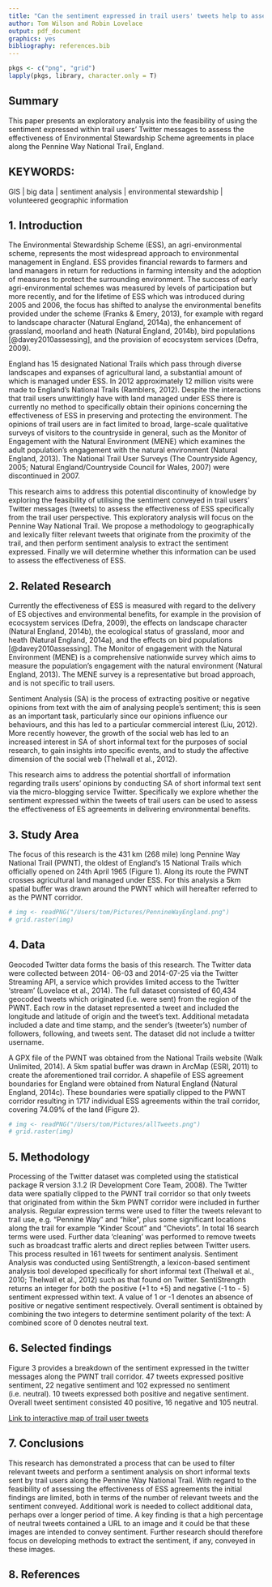 ```yaml
---
title: "Can the sentiment expressed in trail users' tweets help to assess the effectiveness of Environmental Stewardship Agreements? An exploratory analysis of the Pennine Way National Trail, England"
author: Tom Wilson and Robin Lovelace
output: pdf_document
graphics: yes
bibliography: references.bib
---
```


```r
pkgs <- c("png", "grid")
lapply(pkgs, library, character.only = T)
```


## Summary
This paper presents an exploratory analysis into the feasibility of using the sentiment expressed within trail users' Twitter messages to assess the effectiveness of Environmental Stewardship Scheme agreements in place along the Pennine Way National Trail, England.

## KEYWORDS:
GIS  |  big data  |  sentiment analysis  |  environmental stewardship  |  volunteered geographic information

## 1. Introduction

The Environmental Stewardship Scheme (ESS), an agri-environmental scheme, represents the most widespread approach to environmental management in England. ESS provides financial rewards to farmers and land managers in return for reductions in farming intensity and the adoption of measures to protect the surrounding environment. The success of early agri-environmental schemes was measured by levels of participation but more recently, and for the lifetime of ESS which was introduced during 2005 and 2006, the focus has shifted to analyse the environmental benefits provided under the scheme (Franks & Emery, 2013), for example with regard to landscape character (Natural England, 2014a), the enhancement of grassland, moorland and heath (Natural England, 2014b), bird populations [@davey2010assessing], and the provision of ecocsystem services (Defra, 2009).

England has 15 designated National Trails which pass through diverse landscapes and expanses of agricultural land, a substantial amount of which is managed under ESS. In 2012 approximately 12 million visits were made to England’s National Trails (Ramblers, 2012). Despite the interactions that trail users unwittingly have with land managed under ESS there is currently no method to specifically obtain their opinions concerning the effectiveness of ESS in preserving and protecting the environment. The opinions of trail users are in fact limited to broad, large-scale qualitative surveys of visitors to the countryside in general, such as the Monitor of Engagement with the Natural Environment (MENE) which examines the adult population’s engagement with the natural environment (Natural England, 2013). The National Trail User Surveys (The Countryside Agency, 2005; Natural England/Countryside Council for Wales, 2007) were discontinued in 2007.

This research aims to address this potential discontinuity of knowledge by exploring the feasibility of utilising the sentiment conveyed in trail users’ Twitter messages (tweets) to assess the effectiveness of ESS specifically from the trail user perspective. This exploratory analysis will focus on the Pennine Way National Trail. We propose a methodology to geographically and lexically filter relevant tweets that originate from the proximity of the trail, and then perform sentiment analysis to extract the sentiment expressed. Finally we will determine whether this information can be used to assess the effectiveness of ESS.

## 2. Related Research

Currently the effectiveness of ESS is measured with regard to the delivery of ES objectives and environmental benefits, for example in the provision of ecocsystem services (Defra, 2009), the effects on landscape character (Natural England, 2014b), the ecological status of grassland, moor and heath (Natural England, 2014a), and the effects on bird populations [@davey2010assessing]. The Monitor of engagement with the Natural Environment (MENE) is a comprehensive nationwide survey which aims to measure the population’s engagement with the natural environment (Natural England, 2013). The MENE survey is a representative but broad approach, and is not specific to trail users.

Sentiment Analysis (SA) is the process of extracting positive or negative opinions from text with the aim of analysing people's sentiment; this is seen as an important task, particularly since our opinions influence our behaviours, and this has led to a particular commercial interest (Liu, 2012). More recently however, the growth of the social web has led to an increased interest in SA of short informal text for the purposes of social research, to gain insights into specific events, and to study the affective dimension of the social web (Thelwall et al., 2012).

This research aims to address the potential shortfall of information regarding trails users’ opinions by conducting SA of short informal text sent via the micro-blogging service Twitter. Specifically we explore whether the sentiment expressed within the tweets of trail users can be used to assess the effectiveness of ES agreements in delivering environmental benefits.

## 3. Study Area

The focus of this research is the 431 km (268 mile) long Pennine Way National Trail (PWNT), the oldest of England’s 15 National Trails which officially opened on 24th April 1965 (Figure 1). Along its route the PWNT crosses agricultural land managed under ESS. For this analysis a 5km spatial buffer was drawn around the PWNT which will hereafter referred to as the PWNT corridor.



```r
# img <- readPNG("/Users/tom/Pictures/PennineWayEngland.png")
# grid.raster(img)
```

## 4. Data

Geocoded Twitter data forms the basis of this research. The Twitter data were collected between 2014- 06-03 and 2014-07-25 via the Twitter Streaming API, a service which provides limited access to the Twitter ‘stream’ (Lovelace et al., 2014). The full dataset consisted of 60,434 geocoded tweets which originated (i.e. were sent) from the region of the PWNT. Each row in the dataset represented a tweet and included the longitude and latitude of origin and the tweet’s text. Additional metadata included a date and time stamp, and the sender’s (tweeter’s) number of followers, following, and tweets sent. The dataset did not include a twitter username.

A GPX file of the PWNT was obtained from the National Trails website (Walk Unlimited, 2014). A 5km spatial buffer was drawn in ArcMap (ESRI, 2011) to create the aforementioned trail corridor. A shapefile of ESS agreement boundaries for England were obtained from Natural England (Natural England, 2014c). These boundaries were spatially clipped to the PWNT corridor resulting in 1717 individual ESS agreements within the trail corridor, covering 74.09% of the land (Figure 2).

```r
# img <- readPNG("/Users/tom/Pictures/allTweets.png")
# grid.raster(img)
```

## 5. Methodology

Processing of the Twitter dataset was completed using the statistical package R version 3.1.2 (R Development Core Team, 2008). The Twitter data were spatially clipped to the PWNT trail corridor so that only tweets that originated from within the 5km PWNT corridor were included in further analysis. Regular expression terms were used to filter the tweets relevant to trail use, e.g. "Pennine Way" and "hike", plus some significant locations along the trail for example "Kinder Scout" and "Cheviots". In total 16 search terms were used. Further data ‘cleaning’ was performed to remove tweets such as broadcast traffic alerts and direct replies between Twitter users. This process resulted in 161 tweets for sentiment analysis.
Sentiment Analysis was conducted using SentiStrength, a lexicon-based sentiment analysis tool developed specifically for short informal text (Thelwall et al., 2010; Thelwall et al., 2012) such as that found on Twitter. SentiStrength returns an integer for both the positive (+1 to +5) and negative (-1 to - 5) sentiment expressed within text. A value of 1 or -1 denotes an absence of positive or negative sentiment respectively. Overall sentiment is obtained by combining the two integers to determine sentiment polarity of the text: A combined score of 0 denotes neutral text.

## 6. Selected findings

Figure 3 provides a breakdown of the sentiment expressed in the twitter messages along the PWNT trail corridor. 47 tweets expressed positive sentiment, 22 negative sentiment and 102 expressed no sentiment (i.e. neutral). 10 tweets expressed both positive and negative sentiment. Overall tweet sentiment consisted 40 positive, 16 negative and 105 neutral.

[Link to interactive map of trail user tweets](http://tom-wilson.info.s3-website-us-west-2.amazonaws.com/PennineTweets.html)

## 7. Conclusions

This research has demonstrated a process that can be used to filter relevant tweets and perform a sentiment analysis on short informal texts sent by trail users along the Pennine Way National Trail. With regard to the feasibility of assessing the effectiveness of ESS agreements the initial findings are limited, both in terms of the number of relevant tweets and the sentiment conveyed. Additional work is needed to collect additional data, perhaps over a longer period of time. A key finding is that a high percentage of neutral tweets contained a URL to an image and it could be that these images are intended to convey sentiment. Further research should therefore focus on developing methods to extract the sentiment, if any, conveyed in these images.

## 8. References

